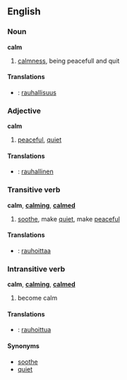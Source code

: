 ==English==
===Noun===
'''calm'''

# [[calmness]], being peacefull and quit

====Translations====
*{{msg:fi}}: [[rauhallisuus]]

===Adjective===
'''calm'''

# [[peaceful]], [[quiet]]

====Translations====
*{{msg:fi}}: [[rauhallinen]]

===Transitive verb===
'''calm''', '''[[calming]]''', '''[[calmed]]'''
# [[soothe]], make [[quiet]], make [[peaceful]]

====Translations====
*{{msg:fi}}: [[rauhoittaa]]

===Intransitive verb===
'''calm''', '''[[calming]]''', '''[[calmed]]'''
#become calm  

====Translations====
*{{msg:fi}}: [[rauhoittua]]

====Synonyms====
*[[soothe]]
*[[quiet]]